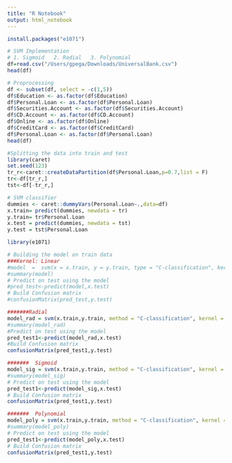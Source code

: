 ```yaml
---
title: "R Notebook"
output: html_notebook
---
```

```r
install.packages("e1071")
```

```r
# SVM Implementation
# 1. Sigmoid   2. Radial   3. Polynomial
df=read.csv("/Users/gpega/Downloads/UniversalBank.csv")
head(df)
```

```r
# Preprocessing
df <- subset(df, select = -c(1,5))
df$Education <- as.factor(df$Education)
df$Personal.Loan <- as.factor(df$Personal.Loan)
df$Securities.Account <- as.factor(df$Securities.Account)
df$CD.Account <- as.factor(df$CD.Account)
df$Online <- as.factor(df$Online)
df$CreditCard <- as.factor(df$CreditCard)
df$Personal.Loan <- as.factor(df$Personal.Loan)
head(df)
```

```r
#Splitting the data into train and test
library(caret)
set.seed(123)
tr_r<-caret::createDataPartition(df$Personal.Loan,p=0.7,list = F)
tr<-df[tr_r,]
tst<-df[-tr_r,]
```

```r
# SVM classifier
dummies <- caret::dummyVars(Personal.Loan~.,data=df)
x.train= predict(dummies, newdata = tr)
y.train= tr$Personal.Loan
x.test = predict(dummies, newdata = tst)
y.test = tst$Personal.Loan
```

```r
library(e1071)
```
```r
# Building the model on train data
###Kernel: Linear
#model  =  svm(x = x.train, y = y.train, type = "C-classification", kernel = "linear")
#summary(model)
# Predict on test using the model
#pred_test<-predict(model,x.test)
# Build Confusion matrix
#confusionMatrix(pred_test,y.test)
```

```r
#######Radial
model_rad = svm(x.train,y.train, method = "C-classification", kernel = "radial")
#summary(model_rad)
#Predict on test using the model
pred_test1<-predict(model_rad,x.test)
#Build Confusion matrix
confusionMatrix(pred_test1,y.test)
```

```r
#######  Sigmoid
model_sig = svm(x.train,y.train, method = "C-classification", kernel = "sigmoid")
#summary(model_sig)
# Predict on test using the model
pred_test1<-predict(model_sig,x.test)
# Build Confusion matrix
confusionMatrix(pred_test1,y.test)
```

```r
#######  Polynomial
model_poly = svm(x.train,y.train, method = "C-classification", kernel = "polynomial")
#summary(model_poly)
# Predict on test using the model
pred_test1<-predict(model_poly,x.test)
# Build Confusion matrix
confusionMatrix(pred_test1,y.test)
```